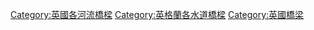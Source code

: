{{DEFAULTSORT:Thames, {{PAGENAME}}}}
[[Category:英國各河流橋樑|Category:英國各河流橋樑]]
[[Category:泰晤士河|{{PAGENAME}}]]
[[Category:英格蘭各水道橋樑|Category:英格蘭各水道橋樑]]
[[Category:英國橋梁|Category:英國橋梁]]